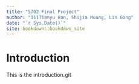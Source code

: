 ```yaml
--- 
title: "5702 Final Project"
author: "111Tianyu Han, Shijia Huang, Lin Gong"
date: "`r Sys.Date()`"
site: bookdown::bookdown_site
---
```


# Introduction
This is the introduction.git